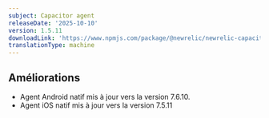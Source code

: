 ```yaml
---
subject: Capacitor agent
releaseDate: '2025-10-10'
version: 1.5.11
downloadLink: 'https://www.npmjs.com/package/@newrelic/newrelic-capacitor-plugin/v/1.5.11'
translationType: machine
---
```


## Améliorations

* Agent Android natif mis à jour vers la version 7.6.10.
* Agent iOS natif mis à jour vers la version 7.5.11